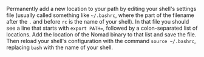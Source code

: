 Permanently add a new location to your path by editing your shell's settings
file (usually called something like `~/.bashrc`, where the part of the filename
after the `.` and before `rc` is the name of your shell). In that file you
should see a line that starts with `export PATH=`, followed by a
colon-separated list of locations. Add the location of the Nomad binary to that
list and save the file. Then reload your shell's configuration with the command
`source ~/.bashrc`, replacing `bash` with the name of your shell.